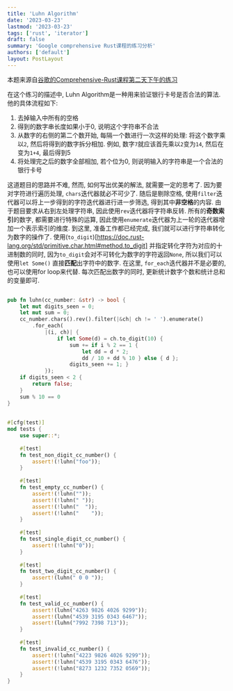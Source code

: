 ```yaml
---
title: 'Luhn Algorithm'
date: '2023-03-23'
lastmod: '2023-03-23'
tags: ['rust', 'iterator']
draft: false
summary: 'Google comprehensive Rust课程的练习分析'
authors: ['default']
layout: PostLayout
---
```



本题来源自[谷歌的Comprehensive-Rust课程第二天下午的练习](https://google.github.io/comprehensive-rust/exercises/day-2/luhn.html)

在这个练习的描述中, Luhn Algorithm是一种用来验证银行卡号是否合法的算法. 他的具体流程如下:

1. 去掉输入中所有的空格
2. 得到的数字串长度如果小于0, 说明这个字符串不合法
3. 从数字的右侧的第二个数开始, 每隔一个数进行一次这样的处理: 将这个数字乘以`2`, 然后将得到的数字拆分相加. 例如, 数字`7`就应该首先乘以`2`变为`14`, 然后在变为`1+4`, 最后得到5
5. 将处理完之后的数字全部相加, 若个位为0, 则说明输入的字符串是一个合法的银行卡号

这道题目的思路并不难, 然而, 如何写出优美的解法, 就需要一定的思考了. 因为要对字符进行遍历处理, `chars`迭代器就必不可少了. 随后是剔除空格, 使用`filter`迭代器可以将上一步得到的字符迭代器进行进一步筛选, 得到其中**非空格**的内容. 由于题目要求从右到左处理字符串, 因此使用`rev`迭代器将字符串反转. 所有的**奇数索引**的数字, 都需要进行特殊的运算, 因此使用`enumerate`迭代器为上一轮的迭代器增加一个表示索引的维度. 到这里, 准备工作都已经完成, 我们就可以进行字符串转化为数字的操作了. 使用(`to_digit`)[https://doc.rust-lang.org/std/primitive.char.html#method.to_digit] 并指定转化字符为对应的十进制数的同时, 因为`to_digit`会对不可转化为数字的字符返回`None`, 所以我们可以使用`let Some()` 直接**匹配**出字符中的数字. 在这里, `for_each`迭代器并不是必要的, 也可以使用for loop来代替. 每次匹配出数字的同时, 更新统计数字个数和统计总和的变量即可.

```rust
  
pub fn luhn(cc_number: &str) -> bool {  
    let mut digits_seen = 0;  
    let mut sum = 0;  
    cc_number.chars().rev().filter(|&ch| ch != ' ').enumerate()  
        .for_each(  
            |(i, ch)| {  
                if let Some(d) = ch.to_digit(10) {  
                    sum += if i % 2 == 1 {  
                        let dd = d * 2;  
                        dd / 10 + dd % 10 } else { d };  
                    digits_seen += 1; }  
            });  
    if digits_seen < 2 {  
        return false;  
    }  
    sum % 10 == 0  
}  
  
  
#[cfg(test)]  
mod tests {  
    use super::*;  
  
    #[test]  
    fn test_non_digit_cc_number() {  
        assert!(!luhn("foo"));  
    }  
  
    #[test]  
    fn test_empty_cc_number() {  
        assert!(!luhn(""));  
        assert!(!luhn(" "));  
        assert!(!luhn("  "));  
        assert!(!luhn("    "));  
    }  
  
    #[test]  
    fn test_single_digit_cc_number() {  
        assert!(!luhn("0"));  
    }  
  
    #[test]  
    fn test_two_digit_cc_number() {  
        assert!(luhn(" 0 0 "));  
    }  
  
    #[test]  
    fn test_valid_cc_number() {  
        assert!(luhn("4263 9826 4026 9299"));  
        assert!(luhn("4539 3195 0343 6467"));  
        assert!(luhn("7992 7398 713"));  
    }  
  
    #[test]  
    fn test_invalid_cc_number() {  
        assert!(!luhn("4223 9826 4026 9299"));  
        assert!(!luhn("4539 3195 0343 6476"));  
        assert!(!luhn("8273 1232 7352 0569"));  
    }  
}
```
